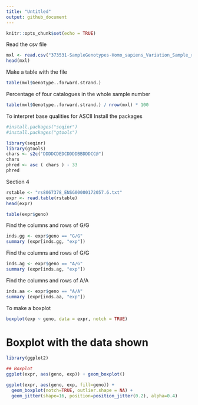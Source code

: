 ```yaml
---
title: "Untitled"
output: github_document
---
```


```r
knitr::opts_chunk$set(echo = TRUE)
```

Read the csv file

```r
mxl <- read.csv("373531-SampleGenotypes-Homo_sapiens_Variation_Sample_rs8067378.csv")
head(mxl)
```

Make a table with the file

```r
table(mxl$Genotype..forward.strand.)
```

Percentage of four catalogues in the whole sample number

```r
table(mxl$Genotype..forward.strand.) / nrow(mxl) * 100
```

To interpret base qualities for ASCII
Install the packages  

```r
#install.packages("seqinr")
#install.packages("gtools")
```



```r
library(seqinr)
library(gtools)
chars <- s2c("DDDDCDEDCDDDDBBDDDCC@")
chars
phred <- asc ( chars ) - 33
phred
```

Section 4

```r
rstable <- "rs8067378_ENSG00000172057.6.txt"
expr <- read.table(rstable)
head(expr)
```

```r
table(expr$geno)
```

Find the columns and rows of G/G

```r
inds.gg <- expr$geno == "G/G"
summary (expr[inds.gg, "exp"])
```

Find the columns and rows of G/G

```r
inds.ag <- expr$geno == "A/G"
summary (expr[inds.ag, "exp"])
```

Find the columns and rows of A/A

```r
inds.aa <- expr$geno == "A/A"
summary (expr[inds.aa, "exp"])
```

To make a boxplot

```r
boxplot(exp ~ geno, data = expr, notch = TRUE)
```

# Boxplot with the data shown


```r
library(ggplot2)

## Boxplot
ggplot(expr, aes(geno, exp)) + geom_boxplot()

ggplot(expr, aes(geno, exp, fill=geno)) + 
  geom_boxplot(notch=TRUE, outlier.shape = NA) + 
  geom_jitter(shape=16, position=position_jitter(0.2), alpha=0.4)
```